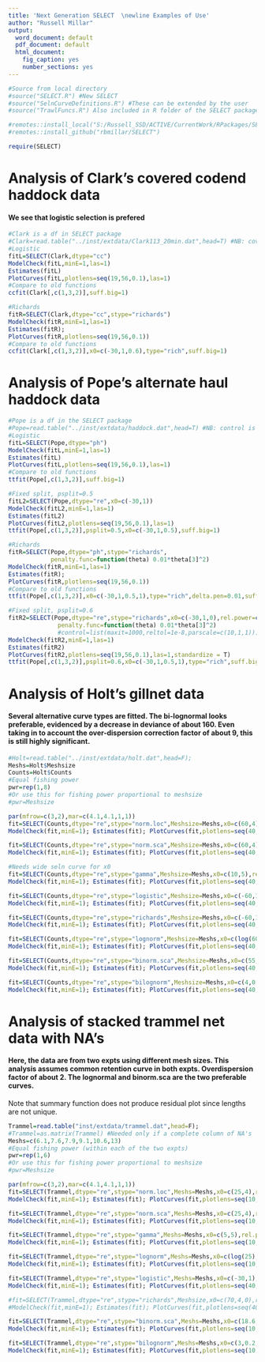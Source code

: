 ```yaml
---
title: 'Next Generation SELECT  \newline Examples of Use'
author: "Russell Millar"
output:
  word_document: default
  pdf_document: default
  html_document:
    fig_caption: yes
    number_sections: yes
---
```


```r
#Source from local directory
#source("SELECT.R") #New SELECT
#source("SelnCurveDefinitions.R") #These can be extended by the user
#source("TrawlFuncs.R") Also included in R folder of the SELECT package

#remotes::install_local("S:/Russell_SSD/ACTIVE/CurrentWork/RPackages/SELECT",force=T)
#remotes::install_github("rbmillar/SELECT")

require(SELECT)
```


# Analysis of Clark's covered codend haddock data
#### We see that logistic selection is prefered
```r
#Clark is a df in SELECT package
#Clark=read.table("../inst/extdata/Clark113_20min.dat",head=T) #NB: cover is in 2nd col
#Logistic
fitL=SELECT(Clark,dtype="cc")
ModelCheck(fitL,minE=1,las=1)
Estimates(fitL) 
PlotCurves(fitL,plotlens=seq(19,56,0.1),las=1)
#Compare to old functions
ccfit(Clark[,c(1,3,2)],suff.big=1)

#Richards
fitR=SELECT(Clark,dtype="cc",stype="richards")
ModelCheck(fitR,minE=1,las=1)
Estimates(fitR);
PlotCurves(fitR,plotlens=seq(19,56,0.1))
#Compare to old functions
ccfit(Clark[,c(1,3,2)],x0=c(-30,1,0.6),type="rich",suff.big=1)
```


# Analysis of Pope's alternate haul haddock data
```r
#Pope is a df in the SELECT package
#Pope=read.table("../inst/extdata/haddock.dat",head=T) #NB: control is in 2nd col
#Logistic
fitL=SELECT(Pope,dtype="ph")
ModelCheck(fitL,minE=1,las=1)
Estimates(fitL) 
PlotCurves(fitL,plotlens=seq(19,56,0.1),las=1)
#Compare to old functions
ttfit(Pope[,c(1,3,2)],suff.big=1)

#Fixed split, psplit=0.5
fitL2=SELECT(Pope,dtype="re",x0=c(-30,1))
ModelCheck(fitL2,minE=1,las=1)
Estimates(fitL2) 
PlotCurves(fitL2,plotlens=seq(19,56,0.1),las=1)
ttfit(Pope[,c(1,3,2)],psplit=0.5,x0=c(-30,1,0.5),suff.big=1)

#Richards
fitR=SELECT(Pope,dtype="ph",stype="richards",
            penalty.func=function(theta) 0.01*theta[3]^2)
ModelCheck(fitR,minE=1,las=1)
Estimates(fitR);
PlotCurves(fitR,plotlens=seq(19,56,0.1))
#Compare to old functions
ttfit(Pope[,c(1,3,2)],x0=c(-30,1,0.5,1),type="rich",delta.pen=0.01,suff.big=1)

#Fixed split, psplit=0.6
fitR2=SELECT(Pope,dtype="re",stype="richards",x0=c(-30,1,0),rel.power=c(2,3),
              penalty.func=function(theta) 0.01*theta[3]^2)
              #control=list(maxit=1000,reltol=1e-8,parscale=c(10,1,1)))
ModelCheck(fitR2,minE=1,las=1)
Estimates(fitR2) 
PlotCurves(fitR2,plotlens=seq(19,56,0.1),las=1,standardize = T)
ttfit(Pope[,c(1,3,2)],psplit=0.6,x0=c(-30,1,0.5,1),type="rich",suff.big=1)
```


# Analysis of Holt's gillnet data

#### Several alternative curve types are fitted. The bi-lognormal looks preferable, evidenced by a decrease in deviance of about 160. Even taking in to account the over-dispersion correction factor of about 9, this is still highly significant.


```r
#Holt=read.table("../inst/extdata/holt.dat",head=F); 
Meshs=Holt$Meshsize 
Counts=Holt$Counts
#Equal fishing power
pwr=rep(1,8)
#Or use this for fishing power proportional to meshsize
#pwr=Meshsize

par(mfrow=c(3,2),mar=c(4.1,4.1,1,1))
fit=SELECT(Counts,dtype="re",stype="norm.loc",Meshsize=Meshs,x0=c(60,4),rel.power=pwr)
ModelCheck(fit,minE=1); Estimates(fit); PlotCurves(fit,plotlens=seq(40,90,0.1))

fit=SELECT(Counts,dtype="re",stype="norm.sca",Meshsize=Meshs,x0=c(60,4),rel.power=pwr)
ModelCheck(fit,minE=1); Estimates(fit); PlotCurves(fit,plotlens=seq(40,90,0.1))

#Needs wide seln curve for x0
fit=SELECT(Counts,dtype="re",stype="gamma",Meshsize=Meshs,x0=c(10,5),rel.power=pwr) 
ModelCheck(fit,minE=1); Estimates(fit); PlotCurves(fit,plotlens=seq(40,90,0.1))

fit=SELECT(Counts,dtype="re",stype="logistic",Meshsize=Meshs,x0=c(-60,1),rel.power=pwr) 
ModelCheck(fit,minE=1); Estimates(fit); PlotCurves(fit,plotlens=seq(40,90,0.1))

fit=SELECT(Counts,dtype="re",stype="richards",Meshsize=Meshs,x0=c(-60,1,0),rel.power=pwr) 
ModelCheck(fit,minE=1); Estimates(fit); PlotCurves(fit,plotlens=seq(40,90,0.1))

fit=SELECT(Counts,dtype="re",stype="lognorm",Meshsize=Meshs,x0=c(log(60),0.1),rel.power=pwr)
ModelCheck(fit,minE=1); Estimates(fit); PlotCurves(fit,plotlens=seq(40,90,0.1))

fit=SELECT(Counts,dtype="re",stype="binorm.sca",Meshsize=Meshs,x0=c(55,4,65,4,2),rel.power=pwr)
ModelCheck(fit,minE=1); Estimates(fit); PlotCurves(fit,plotlens=seq(40,90,0.1))

fit=SELECT(Counts,dtype="re",stype="bilognorm",Meshsize=Meshs,x0=c(4,0.2,4.2,0.1,2),rel.power=pwr)
ModelCheck(fit,minE=1); Estimates(fit); PlotCurves(fit,plotlens=seq(40,90,0.1))
```

# Analysis of stacked trammel net data with NA's

#### Here, the data are from two expts using different mesh sizes. This analysis assumes common retention curve in both expts. Overdispersion factor of about 2. The lognormal and binorm.sca are the two preferable curves.

Note that summary function does not produce residual plot since lengths are not unique.
```r
Trammel=read.table("inst/extdata/trammel.dat",head=F); 
#Trammel=as.matrix(Trammel) #Needed only if a complete column of NA's
Meshs=c(6.1,7.6,7.9,9.1,10.6,13) 
#Equal fishing power (within each of the two expts)
pwr=rep(1,6)
#Or use this for fishing power proportional to meshsize
#pwr=Meshsize

par(mfrow=c(3,2),mar=c(4.1,4.1,1,1))
fit=SELECT(Trammel,dtype="re",stype="norm.loc",Meshs=Meshs,x0=c(25,4),rel.power=pwr)
ModelCheck(fit,minE=1); Estimates(fit); PlotCurves(fit,plotlens=seq(10,40,0.1))

fit=SELECT(Trammel,dtype="re",stype="norm.sca",Meshs=Meshs,x0=c(25,4),rel.power=pwr)
ModelCheck(fit,minE=1); Estimates(fit); PlotCurves(fit,plotlens=seq(10,40,0.1))

fit=SELECT(Trammel,dtype="re",stype="gamma",Meshs=Meshs,x0=c(5,5),rel.power=pwr) 
ModelCheck(fit,minE=1); Estimates(fit); PlotCurves(fit,plotlens=seq(10,40,0.1))

fit=SELECT(Trammel,dtype="re",stype="lognorm",Meshs=Meshs,x0=c(log(25),0.1),rel.power=pwr)
ModelCheck(fit,minE=1); Estimates(fit); PlotCurves(fit,plotlens=seq(10,40,0.1))

fit=SELECT(Trammel,dtype="re",stype="logistic",Meshs=Meshs,x0=c(-30,1),rel.power=pwr) 
ModelCheck(fit,minE=1); Estimates(fit); PlotCurves(fit,plotlens=seq(40,90,0.1))

#fit=SELECT(Trammel,dtype="re",stype="richards",Meshsize,x0=c(70,4,0),rel.power=pwr) 
#ModelCheck(fit,minE=1); Estimates(fit); PlotCurves(fit,plotlens=seq(40,90,0.1))

fit=SELECT(Trammel,dtype="re",stype="binorm.sca",Meshs=Meshs,x0=c(18.6,3.5,25,4,-2),rel.power=pwr)
ModelCheck(fit,minE=1); Estimates(fit); PlotCurves(fit,plotlens=seq(10,40,0.1))

fit=SELECT(Trammel,dtype="re",stype="bilognorm",Meshs=Meshs,x0=c(3,0.2,3.2,0.1,2),rel.power=pwr)
ModelCheck(fit,minE=1); Estimates(fit); PlotCurves(fit,plotlens=seq(10,40,0.1))
```

